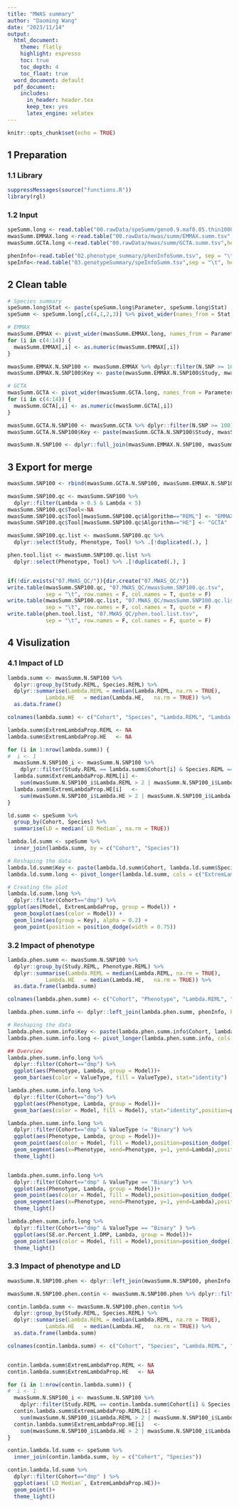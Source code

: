 ```yaml
---
title: "MWAS summary"
author: "Daoming Wang"
date: "2023/11/14"
output:
  html_document: 
    theme: flatly
    highlight: espresso
    toc: true
    toc_depth: 4
    toc_float: true
  word_document: default
  pdf_document:
    includes:
      in_header: header.tex
      keep_tex: yes
      latex_engine: xelatex
---
```


```r
knitr::opts_chunk$set(echo = TRUE)
```

## 1 Preparation

### 1.1 Library

```r
suppressMessages(source("functions.R"))
library(rgl)
```

### 1.2 Input

```r
speSumm.long <- read.table("00.rawData/speSumm/geno0.9.maf0.05.thin1000.LD.summ.tsv", sep = "\t",header = T)
mwasSumm.EMMAX.long <-read.table("00.rawData/mwas/summ/EMMAX.summ.tsv",header = T)
mwasSumm.GCTA.long <-read.table("00.rawData/mwas/summ/GCTA.summ.tsv",header = T)

phenInfo<-read.table("02.phenotype_summary/phenInfoSumm.tsv", sep = "\t",header = T, check.names = F)
speInfo<-read.table("03.genotypeSummary/speInfoSumm.tsv",sep = "\t", header = T, check.names = F)
```

## 2 Clean table

```r
# Species summary
speSumm.long$Stat <- paste(speSumm.long$Parameter, speSumm.long$Stat)
speSumm <- speSumm.long[,c(4,1,2,3)] %>% pivot_wider(names_from = Stat, values_from = Value)

# EMMAX
mwasSumm.EMMAX <- pivot_wider(mwasSumm.EMMAX.long, names_from = Parameter, values_from = Value) %>% as.data.frame
for (i in c(4:14)) {
  mwasSumm.EMMAX[,i] <- as.numeric(mwasSumm.EMMAX[,i])
}

mwasSumm.EMMAX.N.SNP100 <- mwasSumm.EMMAX %>% dplyr::filter(N.SNP >= 100)
mwasSumm.EMMAX.N.SNP100$Key <- paste(mwasSumm.EMMAX.N.SNP100$Study, mwasSumm.EMMAX.N.SNP100$Species, mwasSumm.EMMAX.N.SNP100$Phenotype, sep = "_")

# GCTA
mwasSumm.GCTA <- pivot_wider(mwasSumm.GCTA.long, names_from = Parameter, values_from = Value) %>% as.data.frame
for (i in c(4:14)) {
  mwasSumm.GCTA[,i] <- as.numeric(mwasSumm.GCTA[,i])
}

mwasSumm.GCTA.N.SNP100 <- mwasSumm.GCTA %>% dplyr::filter(N.SNP >= 100)
mwasSumm.GCTA.N.SNP100$Key <- paste(mwasSumm.GCTA.N.SNP100$Study, mwasSumm.GCTA.N.SNP100$Species, mwasSumm.GCTA.N.SNP100$Phenotype, sep = "_")

mwasSumm.N.SNP100 <- dplyr::full_join(mwasSumm.EMMAX.N.SNP100, mwasSumm.GCTA.N.SNP100, by = "Key", suffix = c(".REML", ".HE") )
```

## 3 Export for merge

```r
mwasSumm.SNP100 <- rbind(mwasSumm.GCTA.N.SNP100, mwasSumm.EMMAX.N.SNP100)

mwasSumm.SNP100.qc <- mwasSumm.SNP100 %>%
  dplyr::filter(Lambda > 0.5 & Lambda < 5)
mwasSumm.SNP100.qc$Tool<-NA
mwasSumm.SNP100.qc$Tool[mwasSumm.SNP100.qc$Algorithm=="REML"] <- "EMMAX"
mwasSumm.SNP100.qc$Tool[mwasSumm.SNP100.qc$Algorithm=="HE"] <- "GCTA"

mwasSumm.SNP100.qc.list <- mwasSumm.SNP100.qc %>%
  dplyr::select(Study, Phenotype, Tool) %>% .[!duplicated(.), ]

phen.tool.list <- mwasSumm.SNP100.qc.list %>%
  dplyr::select(Phenotype, Tool) %>% .[!duplicated(.), ]


if(!dir.exists("07.MWAS_QC/")){dir.create("07.MWAS_QC/")}
write.table(mwasSumm.SNP100.qc, "07.MWAS_QC/mwasSumm.SNP100.qc.tsv",
            sep = "\t", row.names = F, col.names = T, quote = F)
write.table(mwasSumm.SNP100.qc.list, "07.MWAS_QC/mwasSumm.SNP100.qc.list.tsv",
            sep = "\t", row.names = F, col.names = T, quote = F)
write.table(phen.tool.list, "07.MWAS_QC/phen.tool.list.tsv",
            sep = "\t", row.names = F, col.names = F, quote = F)
```

## 4 Visulization

### 4.1 Impact of LD

```r
lambda.summ <- mwasSumm.N.SNP100 %>%
  dplyr::group_by(Study.REML, Species.REML) %>%
  dplyr::summarise(Lambda.REML = median(Lambda.REML, na.rm = TRUE),
            Lambda.HE   = median(Lambda.HE,   na.rm = TRUE)) %>%
  as.data.frame()

colnames(lambda.summ) <- c("Cohort", "Species", "Lambda.REML", "Lambda.HE")

lambda.summ$ExtremLambdaProp.REML <- NA
lambda.summ$ExtremLambdaProp.HE   <- NA

for (i in 1:nrow(lambda.summ)) {
#  i <- 1
  mwasSumm.N.SNP100_i <- mwasSumm.N.SNP100 %>% 
    dplyr::filter(Study.REML == lambda.summ$Cohort[i] & Species.REML == lambda.summ$Species[i])
  lambda.summ$ExtremLambdaProp.REML[i] <- 
    sum(mwasSumm.N.SNP100_i$Lambda.REML > 2 | mwasSumm.N.SNP100_i$Lambda.REML < 0.5, na.rm = T)/sum(!is.na(mwasSumm.N.SNP100_i$Lambda.REML))
  lambda.summ$ExtremLambdaProp.HE[i]   <- 
    sum(mwasSumm.N.SNP100_i$Lambda.HE > 2 | mwasSumm.N.SNP100_i$Lambda.HE < 0.5, na.rm = T)/sum(!is.na(mwasSumm.N.SNP100_i$Lambda.HE))
}

ld.summ <- speSumm %>%
  group_by(Cohort, Species) %>%
  summarise(LD = median(`LD Median`, na.rm = TRUE))

lambda.ld.summ <- speSumm %>%
  inner_join(lambda.summ, by = c("Cohort", "Species"))

# Reshaping the data
lambda.ld.summ$Key <- paste(lambda.ld.summ$Cohort, lambda.ld.summ$Species, sep = "_")
lambda.ld.summ.long <- pivot_longer(lambda.ld.summ, cols = c("ExtremLambdaProp.REML", "ExtremLambdaProp.HE"), names_to = "Model", values_to = "ExtremLambdaProp")

# Creating the plot
lambda.ld.summ.long %>%
  dplyr::filter(Cohort=="dmp") %>%
ggplot(aes(Model, ExtremLambdaProp, group = Model)) +
  geom_boxplot(aes(color = Model)) +
  geom_line(aes(group = Key), alpha = 0.2) +
  geom_point(position = position_dodge(width = 0.75)) 
```


### 3.2 Impact of phenotype

```r
lambda.phen.summ <- mwasSumm.N.SNP100 %>%
  dplyr::group_by(Study.REML, Phenotype.REML) %>%
  dplyr::summarise(Lambda.REML = median(Lambda.REML, na.rm = TRUE),
            Lambda.HE   = median(Lambda.HE,   na.rm = TRUE)) %>%
  as.data.frame(lambda.summ)

colnames(lambda.phen.summ) <- c("Cohort", "Phenotype", "Lambda.REML", "Lambda.HE")

lambda.phen.summ.info <- dplyr::left_join(lambda.phen.summ, phenInfo, by = c("Phenotype" = "UnifiedName"))

# Reshaping the data
lambda.phen.summ.info$Key <- paste(lambda.phen.summ.info$Cohort, lambda.phen.summ.info$Phenotype, sep = "_")
lambda.phen.summ.info.long <- pivot_longer(lambda.phen.summ.info, cols = c("Lambda.REML", "Lambda.HE"), names_to = "Model", values_to = "Lambda")

## Overview
lambda.phen.summ.info.long %>%
  dplyr::filter(Cohort=="dmp") %>%
  ggplot(aes(Phenotype, Lambda, group = Model))+
  geom_bar(aes(color = ValueType, fill = ValueType), stat="identity")

lambda.phen.summ.info.long %>%
  dplyr::filter(Cohort=="dmp") %>%
  ggplot(aes(Phenotype, Lambda, group = Model))+
  geom_bar(aes(color = Model, fill = Model), stat="identity",position=position_dodge())

lambda.phen.summ.info.long %>%
  dplyr::filter(Cohort=="dmp" & ValueType != "Binary") %>%
  ggplot(aes(Phenotype, Lambda, group = Model))+
  geom_point(aes(color = Model, fill = Model),position=position_dodge())+
  geom_segment(aes(x=Phenotype, xend=Phenotype, y=1, yend=Lambda),position=position_dodge())+
  theme_light()


lambda.phen.summ.info.long %>%
  dplyr::filter(Cohort=="dmp" & ValueType == "Binary") %>%
  ggplot(aes(Phenotype, Lambda, group = Model))+
  geom_point(aes(color = Model, fill = Model),position=position_dodge())+
  geom_segment(aes(x=Phenotype, xend=Phenotype, y=1, yend=Lambda),position=position_dodge())+
  theme_light()

lambda.phen.summ.info.long %>%
  dplyr::filter(Cohort=="dmp" & ValueType == "Binary" ) %>%
  ggplot(aes(SE.or.Percent_1.DMP, Lambda, group = Model))+
  geom_point(aes(color = Model, fill = Model),position=position_dodge())+
  theme_light()
```

### 3.3 Impact of phenotype and LD

```r
mwasSumm.N.SNP100.phen <- dplyr::left_join(mwasSumm.N.SNP100, phenInfo, by = c("Phenotype.REML" = "UnifiedName"))

mwasSumm.N.SNP100.phen.contin <- mwasSumm.N.SNP100.phen %>% dplyr::filter(ValueType != "Binary")

contin.lambda.summ <- mwasSumm.N.SNP100.phen.contin %>%
  dplyr::group_by(Study.REML, Species.REML) %>%
  dplyr::summarise(Lambda.REML = median(Lambda.REML, na.rm = TRUE),
            Lambda.HE   = median(Lambda.HE,   na.rm = TRUE)) %>%
  as.data.frame(lambda.summ)

colnames(contin.lambda.summ) <- c("Cohort", "Species", "Lambda.REML", "Lambda.HE")


contin.lambda.summ$ExtremLambdaProp.REML <- NA
contin.lambda.summ$ExtremLambdaProp.HE   <- NA

for (i in 1:nrow(contin.lambda.summ)) {
#  i <- 1
  mwasSumm.N.SNP100_i <- mwasSumm.N.SNP100 %>% 
    dplyr::filter(Study.REML == contin.lambda.summ$Cohort[i] & Species.REML == contin.lambda.summ$Species[i])
  contin.lambda.summ$ExtremLambdaProp.REML[i] <- 
    sum(mwasSumm.N.SNP100_i$Lambda.REML > 2 | mwasSumm.N.SNP100_i$Lambda.REML < 0.5, na.rm = T)/sum(!is.na(mwasSumm.N.SNP100_i$Lambda.REML))
  contin.lambda.summ$ExtremLambdaProp.HE[i]   <- 
    sum(mwasSumm.N.SNP100_i$Lambda.HE > 2 | mwasSumm.N.SNP100_i$Lambda.HE < 0.5, na.rm = T)/sum(!is.na(mwasSumm.N.SNP100_i$Lambda.HE))
}

contin.lambda.ld.summ <- speSumm %>%
  inner_join(contin.lambda.summ, by = c("Cohort", "Species"))

contin.lambda.ld.summ %>%
  dplyr::filter(Cohort=="dmp" ) %>%
  ggplot(aes(`LD Median`, ExtremLambdaProp.HE))+
  geom_point()+
  theme_light()
```

